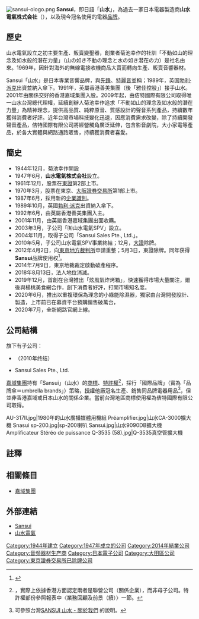 {{infobox brand
| logo           = 
| name           = 山水
| enname           = Sansui
| image          = [[File:Sansuilogo.png|200px]]
| originaltext =
| type           = 電器
| currentowner   = 相澤光江（破产管理人）<ref>{{Cite web |url=http://www.tsr-net.co.jp/news/tsr/20140716_02.html |title=～元東証１部、かつての名門音響機器メーカー～ |accessdate=2019-03-14 |archive-date=2019-06-05 |archive-url=https://web.archive.org/web/20190605203503/http://www.tsr-net.co.jp/news/tsr/20140716_02.html |dead-url=no }}</ref>
| origin         = 
| keypeople         =
| introduced     = 
| discontinued   = 
| related        = 
| markets        = [[全球|全球]]
| previousowners = 山水電氣（日本）
| trademarkregistrations = 
| ambassador     = 
| tagline        =
| website        = http://www.sansui-global.com/
}}
{{Infobox Company
| company_name        = 山水電氣株式会社
| company_name_en     = Sansui Electric Co., Ltd.
| company_logo        = 
| logo_size           = 
| logo_caption        = 
| image               = 
| image_size          = 
| image_caption       = 
| company_type        = [[株式会社|株式会社]]
| native_name         = 山水電気株式会社
| native_name_lang    = ja
| company_slogan      = 
| traded_as           =[[非上市公司|非上市公司]]
| market_information  =
| ROC_UBN             = 
| other_name    = 
| predecessor         =
| successor           =
| foundation          = 1947年6月3日
| defunct            = 2014年7月9日
| fate       =  [[破產保護|重整]]失敗、裁定[[破產|破產]]
| location            = {{JAP}}[[東京都|東京都]][[大田区|大田区]][[蒲田|蒲田]]5-29-3 酒卷大廈7F
| zip_code            = [[〒|〒]]144-0052
| area_served         = 
| telephone_no        = 
| founder         =   菊池幸作
| key_people          = 社長：室越隆
| industry            = 
| products            = 
| services            = [[電器|電器]]
| capital             =53億8215万8621[[日圓|日圓]]（2014年破产清算前）
| revenue             = 
| operating_income    = 
| profit              = 
| total_asset         = 
| net_asset           = 
| market_value        = 
| num_employees       = 5人（2011年）
| equity              =
| P/E ratio           = 
| earnings per share  = 
| Net asset value     = 
| accounting_period   = 12月31日
| parent              = 
| divisions           = 
| major_shareholder   = [[嘉域集團|Hi-Tech Precision Products Ltd.]] 40.6%
| subsid              = 參照[[#旗下公司|#旗下公司]]
| homepage            = http://www.sansui-doshisha.jp/
| footnotes    =  
| width               = 
}}
[[File:sansui-ologo.png|thumb]]
'''Sansui'''，即日語「'''山水'''」，為過去一家日本電器製造商'''山水電氣株式会社'''（{{lang-ja|山水電気株式会社}}），以及現今冠名使用的電器[[品牌|品牌]]。

==歷史==
山水電氣設立之初主要生產、販賣變壓器，創業者菊池幸作的社訓「不動如山的理念及如水般的潛在力量」（山の如き不動の理念と水の如き潜在の力）是社名由來。1969年，因針對海外的無線電接收機商品大賣而轉向生產、販賣音響器材。

Sansui「山水」是日本專業音響品牌，與[[先鋒公司|先鋒]]、[[建伍|特麗音]]並稱{{nihongo|「音響[[御三家|御三家]]」|オーディオ御三家}}；1989年，英国[[勃利·派克|勃利·派克]]出資並納入傘下。1991年，英屬香港善美集團（後「雅佳控股」）接手山水。2001年由關係交好的香港嘉域集團入股。2009年起，由佶特國際有限公司取得唯一山水台灣總代理權，延續創辦人菊池幸作追求「不動如山的理念及如水般的潛在力量」為精神理念，提供高品質、純粹原音、質感設計的聲音系列產品，持續數年獲得消費者好評。近年台灣市場科技變化迅速，因應消費需求改變，除了持續開發聲音產品，佶特國際有限公司將經營觸角廣泛延伸，包含影音劇院，大小家電等產品，於各大實體與網路通路販售，持續獲消費者喜愛。

==簡史==
*1944年12月，菊池幸作開設{{nihongo|'''山水電氣製作所'''|山水電気製作所}}
*1947年6月，'''山水電氣株式会社'''設立。
*1961年12月，股票在[[東證|東證]]第2部上市。
*1970年3月，股票在東京、[[大阪證券交易所|大阪證券交易所]]第1部上市。
*1987年6月，採用新的[[企業識別|企業識別]]。
*1989年10月，英國[[勃利·派克|勃利·派克]]出資納入傘下。
*1992年6月，由英屬香港善美集團入主。
*2001年11月，由英屬香港嘉域集團出面收購。
*2003年3月，子公司「㈲山水電氣SPV」設立。
*2004年11月，取得子公司「Sansui Sales Pte., Ltd.」。
*2010年5月，子公司山水電氣SPV事業終結；12月，[[大證|大證]]除牌。
*2012年4月2日，向[[東京地方裁判所|東京地方裁判所]]申請重整；5月3日，東證除牌。同年{{ja-link|同志社公司|ドウシシャ}}获得'''Sansui'''品牌使用权<ref name="get">{{Cite web |url=http://www.sansui-doshisha.jp/quality/index.html |title=新生SANSUIとは |access-date=2019-05-20 |archive-url=https://web.archive.org/web/20180926001927/http://www.sansui-doshisha.jp/quality/index.html |archive-date=2018-09-26 |dead-url=yes }}</ref>。
*2014年7月9日，東京地裁裁定啟動破產程序。
*2018年8月13日，法人地位消滅。
*2019年12月，首創在台灣推出「炫風氣炸烤箱」，快速獲得市場大量關注，爾後與楊桃美食網合作，創下消費者好評，打開市場知名度。 
*2020年6月，推出以重複環保為理念的小綠能除濕器，獨家由台灣開發設計、製造，上市前已在募資平台預購銷售破萬台，
*2020年7月，全新網路官網上線。

==公司結構==
旗下有子公司：
*{{nihongo|有限會社山水電氣SPV|有限会社山水電気SPV|Sansui Electric SPV Private Ltd.}}（2010年终结）
*Sansui Sales Pte., Ltd.

[[嘉域集團|嘉域集團]]持有「Sansui」（山水）的[[商標|商標]]、[[特許權|特許權]]<ref name=gh>{{PDF|[http://www.grandeholdings.com/tc_chi/investor_annual/C186(AR12)0.pdf 嘉域集團年度報表2012]}}，實際上依據香港方面認定兩者是聯營公司（關係企業），而非母子公司。特許權部份參照報表中〈業務回顧及前景（續）〉一節。</ref>，採行「國際品牌」（實為「品牌傘＝umbrella brands」）策略，[[授權|授權]]他廠冠名生產、銷售同品牌電器用品{{r|gh}}<ref>可參照台灣[http://www.sansui-taiwan.com/about.php SANSUI 山水 - 關於我們] {{Wayback|url=http://www.sansui-taiwan.com/about.php |date=20140826161604 }}的說明。</ref>，但並非香港嘉域或日本山水的關係企業。當前台灣地區商標使用權為佶特國際有限公司取得。
<gallery>
AU-317II.jpg|1980年的山水廣播媒體用機組
Préamplifier.jpg|山水CA-3000擴大機
Snasui sp-200.jpg|sp-200喇叭
Sansui.jpg|山水9090DB擴大機
Amplificateur Stéréo de puissance Q-3535 (58).jpg|Q-3535真空管擴大機
</gallery>

==註釋==
{{reflist}}

==相關條目==
*[[嘉域集團|嘉域集團]]

==外部連結==
{{Commonscat|Sansui Electric}}
*[http://www.sansui-global.com/ Sansui]{{Wayback|url=http://www.sansui-global.com/ |date=20140923195503 }}
*[http://www.sansui-doshisha.jp/ 山水電氣]{{Wayback|url=http://www.sansui-doshisha.jp/ |date=20190328194233 }}

{{模板:Electronics industry in Japan}}

{{DEFAULTSORT:Sansui}}
[[Category:1944年建立|Category:1944年建立]]
[[Category:1947年成立的公司|Category:1947年成立的公司]]
[[Category:2014年結業公司|Category:2014年結業公司]]
[[Category:音频器材生产商|Category:音频器材生产商]]
[[Category:日本電子公司|Category:日本電子公司]]
[[Category:大田區公司|Category:大田區公司]]
[[Category:東京證券交易所已除牌公司|Category:東京證券交易所已除牌公司]]
